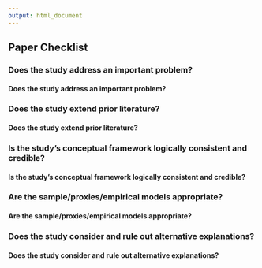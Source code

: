 ```yaml
---
output: html_document
---
```

## **Paper Checklist** {.tabset}

### Does the study address an important problem?

#### **Does the study address an important problem?**

### Does the study extend prior literature?

#### **Does the study extend prior literature?**

### Is the study's conceptual framework logically consistent and credible?

#### **Is the study's conceptual framework logically consistent and credible?**

### Are the sample/proxies/empirical models appropriate?

#### **Are the sample/proxies/empirical models appropriate?**

### Does the study consider and rule out alternative explanations?

#### **Does the study consider and rule out alternative explanations?**



